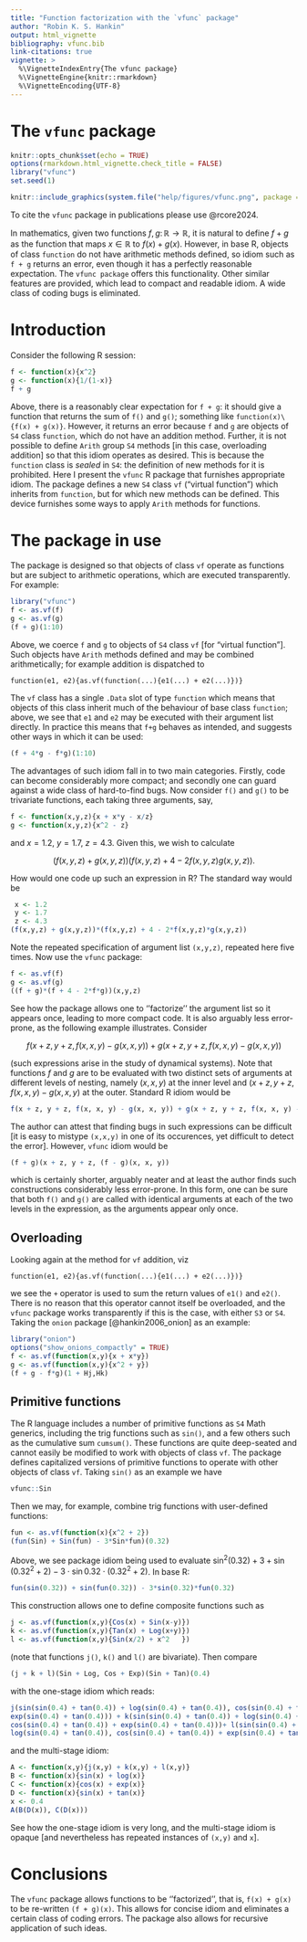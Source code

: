 ```yaml
---
title: "Function factorization with the `vfunc` package"
author: "Robin K. S. Hankin"
output: html_vignette
bibliography: vfunc.bib
link-citations: true
vignette: >
  %\VignetteIndexEntry{The vfunc package}
  %\VignetteEngine{knitr::rmarkdown}
  %\VignetteEncoding{UTF-8}
---
```


# The `vfunc` package

```r
knitr::opts_chunk$set(echo = TRUE)
options(rmarkdown.html_vignette.check_title = FALSE)
library("vfunc")
set.seed(1)
```

```r
knitr::include_graphics(system.file("help/figures/vfunc.png", package = "vfunc"))
```

To cite the `vfunc` package in publications please use @rcore2024.

In mathematics, given two functions
$f,g\colon\mathbb{R}\longrightarrow\mathbb{R}$, it is natural to
define $f+g$ as the function that maps $x\in\mathbb{R}$ to $f(x) +
g(x)$.  However, in base R, objects of class `function` do not
have arithmetic methods defined, so idiom such as `f + g`
returns an error, even though it has a perfectly reasonable
expectation.  The `vfunc package` offers this functionality.
Other similar features are provided, which lead to compact and
readable idiom.  A wide class of coding bugs is eliminated.

# Introduction

Consider the following R session:
```r
f <- function(x){x^2}
g <- function(x){1/(1-x)}
f + g
```

Above, there is a reasonably clear expectation for `f + g`: it should
give a function that returns the sum of `f()` and `g()`; something
like `function(x)\{f(x) + g(x)}`.  However, it returns an error
because `f` and `g` are objects of `S4` class `function`, which do not
have an addition method.  Further, it is not possible to define
`Arith` group `S4` methods [in this case, overloading addition] so
that this idiom operates as desired.  This is because the `function`
class is _sealed_ in `S4`: the definition of new methods for it is
prohibited.  Here I present the `vfunc` R package that furnishes
appropriate idiom.  The package defines a new `S4` class `vf`
("virtual function") which inherits from `function`, but for which new
methods can be defined.  This device furnishes some ways to
apply `Arith` methods for functions.

# The package in use

The package is designed so that objects of class `vf` operate as
functions but are subject to arithmetic operations, which are executed
transparently.  For example:


```r
library("vfunc")
f <- as.vf(f)
g <- as.vf(g)
(f + g)(1:10)
```

Above, we coerce `f` and `g` to objects of `S4` class `vf` [for
"virtual function"].  Such objects have `Arith` methods defined and
may be combined arithmetically; for example addition is dispatched to

```
function(e1, e2){as.vf(function(...){e1(...) + e2(...)})}
```

The `vf` class has a single `.Data` slot of type `function` which
means that objects of this class inherit much of the behaviour of base
class `function`; above, we see that `e1` and `e2` may be executed
with their argument list directly.  In practice this means that `f+g`
behaves as intended, and suggests other ways in which it can be used:

```r
(f + 4*g - f*g)(1:10)
```

The advantages of such idiom fall in to two main categories.  Firstly,
code can become considerably more compact; and secondly one can guard
against a wide class of hard-to-find bugs.  Now consider `f()` and
`g()` to be trivariate functions, each taking three arguments,
say,

```r
f <- function(x,y,z){x + x*y - x/z}
g <- function(x,y,z){x^2 - z}
```

and $x=1.2$, $y=1.7$, $z=4.3$.  Given this, we wish to calculate

$$(f(x,y,z) + g(x,y,z))(f(x,y,z) + 4 - 2f(x,y,z)g(x,y,z)).$$

How would one code up such an expression in R?  The standard way would be

```r
 x <- 1.2
 y <- 1.7
 z <- 4.3		
(f(x,y,z) + g(x,y,z))*(f(x,y,z) + 4 - 2*f(x,y,z)*g(x,y,z))
```

Note the repeated specification of argument list `(x,y,z)`, repeated
here five times.  Now use the `vfunc` package:


```r
f <- as.vf(f)
g <- as.vf(g)
((f + g)*(f + 4 - 2*f*g))(x,y,z)
```

See how the package allows one to ''factorize'' the argument list so
it appears once, leading to more compact code.  It is also arguably
less error-prone, as the following example illustrates.  Consider

$$
f(x+z,y+z,f(x,x,y)-g(x,x,y)) + g(x+z, y+z,f(x,x,y)-g(x,x,y))
$$


(such expressions arise in the study of dynamical systems).  Note that
functions $f$ and $g$ are to be evaluated with two distinct sets of
arguments at different levels of nesting, namely $(x,x,y)$ at the
inner level and $(x+z,y+z,f(x,x,y)-g(x,x,y)$ at the outer.  Standard R
idiom would be


```r
f(x + z, y + z, f(x, x, y) - g(x, x, y)) + g(x + z, y + z, f(x, x, y) - g(x, x, y))
```

The author can attest that finding bugs in such expressions can be
difficult [it is easy to mistype `(x,x,y)` in one of its
occurences, yet difficult to detect the error].  However, `vfunc`
idiom would be

```r
(f + g)(x + z, y + z, (f - g)(x, x, y))
```

which is certainly shorter, arguably neater and at least the author
finds such constructions considerably less error-prone.  In this form,
one can be sure that both `f()` and `g()` are called with
identical arguments at each of the two levels in the expression, as
the arguments appear only once.

## Overloading

Looking again at the method for `vf` addition, viz

```
function(e1, e2){as.vf(function(...){e1(...) + e2(...)})}
```

we see the `+` operator is used to sum the return values of `e1()` and
`e2()`.  There is no reason that this operator cannot itself be
overloaded, and the `vfunc` package works transparently if this is the
case, with either `S3` or `S4`.  Taking the `onion`
package [@hankin2006_onion] as an example:

```r
library("onion")
options("show_onions_compactly" = TRUE)
f <- as.vf(function(x,y){x + x*y})
g <- as.vf(function(x,y){x^2 + y})
(f + g - f*g)(1 + Hj,Hk)
```

## Primitive functions

The R language includes a number of primitive functions as `S4` Math
generics, including the trig functions such as `sin()`, and a few
others such as the cumulative sum `cumsum()`.  These functions are
quite deep-seated and cannot easily be modified to work with objects
of class `vf`.  The package defines capitalized versions of primitive
functions to operate with other objects of class `vf`.  Taking `sin()`
as an example we have

```r
vfunc::Sin
```

Then we may, for example, combine trig functions with user-defined functions:

```r
fun <- as.vf(function(x){x^2 + 2})
(fun(Sin) + Sin(fun) - 3*Sin*fun)(0.32)
```

Above, we see package idiom being used to evaluate $\sin^2(0.32) + 3 +
\sin(0.32^2+2) - 3\cdot\sin 0.32\cdot(0.32^2+2)$.  In base R:

```r
fun(sin(0.32)) + sin(fun(0.32)) - 3*sin(0.32)*fun(0.32)
```

This construction allows one to define composite functions such as

```r
j <- as.vf(function(x,y){Cos(x) + Sin(x-y)})
k <- as.vf(function(x,y){Tan(x) + Log(x+y)})
l <- as.vf(function(x,y){Sin(x/2) + x^2   })
```

(note that functions `j()`, `k()` and `l()` are bivariate).  Then
compare

```r
(j + k + l)(Sin + Log, Cos + Exp)(Sin + Tan)(0.4)
```

with the one-stage idiom which reads:


```r
j(sin(sin(0.4) + tan(0.4)) + log(sin(0.4) + tan(0.4)), cos(sin(0.4) + tan(0.4)) +
exp(sin(0.4) + tan(0.4))) + k(sin(sin(0.4) + tan(0.4)) + log(sin(0.4) + tan(0.4)),
cos(sin(0.4) + tan(0.4)) + exp(sin(0.4) + tan(0.4)))+ l(sin(sin(0.4) + tan(0.4)) +
log(sin(0.4) + tan(0.4)), cos(sin(0.4) + tan(0.4)) + exp(sin(0.4) + tan(0.4)))
```

and the multi-stage idiom:

```r
A <- function(x,y){j(x,y) + k(x,y) + l(x,y)}
B <- function(x){sin(x) + log(x)}
C <- function(x){cos(x) + exp(x)}
D <- function(x){sin(x) + tan(x)}
x <- 0.4
A(B(D(x)), C(D(x)))
```

See how the one-stage idiom is very long, and the multi-stage idiom is
opaque [and nevertheless has repeated instances of `(x,y)` and `x`].

# Conclusions

The `vfunc` package allows functions to be ''factorized'', that
is, `f(x) + g(x)` to be re-written `(f + g)(x)`.  This allows
for concise idiom and eliminates a certain class of coding errors.
The package also allows for recursive application of such ideas.



